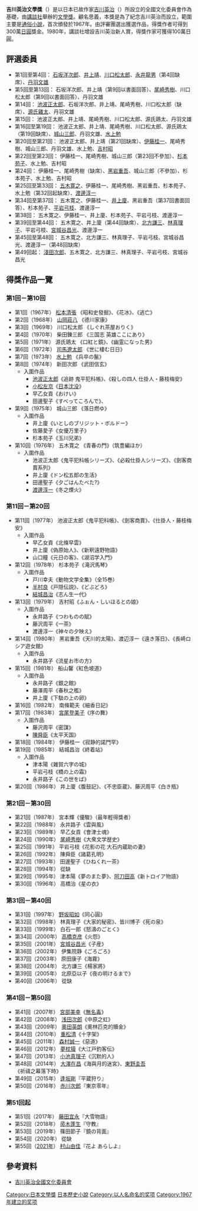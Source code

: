 {{文學}}
'''吉川英治文學獎'''（{{jpn|j=吉川英治文学賞|hg=よしかわえいじぶんがくしょう|rm=Yoshikawa Eiji Bungakushō}}）是以日本已故作家[[吉川英治|吉川英治]]（{{lang|ja|吉川 英治}}）所設立的全國文化委員會作為基礎，由[[講談社|講談社]]舉辦的[[文學獎|文學獎]]。顧名思義，本獎是為了紀念吉川英治而設立，範圍主要是[[通俗小說|通俗小說]]，首次頒發於1967年。由評審團選出獲選作品，得獎作者可得到300萬[[日圓|日圓]]獎金。1980年，講談社增設吉川英治新人賞，得獎作家可獲得100萬日圓。

==評選委員==
* 第1回至第4回： [[石坂洋次郎|石坂洋次郎]]、[[井上靖|井上靖]]、[[川口松太郎|川口松太郎]]、[[永井龍男|永井龍男]]（第4回缺席）、[[丹羽文雄|丹羽文雄]]
* 第5回至第13回： 石坂洋次郎、井上靖（第9回以書面回答）、[[尾崎秀樹|尾崎秀樹]]、川口松太郎（第9回以書面回答）、丹羽文雄
* 第14回： [[池波正太郎|池波正太郎]]、石坂洋次郎、井上靖、尾崎秀樹、川口松太郎（缺席）、[[源氏雞太|源氏雞太]]、丹羽文雄
* 第15回： 池波正太郎、井上靖、尾崎秀樹、川口松太郎、源氏鶏太、丹羽文雄
* 第16回至第19回： 池波正太郎、井上靖、尾崎秀樹、川口松太郎、源氏鶏太（第19回缺席）、[[城山三郎|城山三郎]]、丹羽文雄、[[水上勉|水上勉]]
* 第20回至第21回： 池波正太郎、井上靖（第21回缺席）、[[伊藤桂一|伊藤桂一]]、尾崎秀樹、城山三郎、丹羽文雄、水上勉、[[吉村昭|吉村昭]]
* 第22回至第23回： 伊藤桂一、尾崎秀樹、城山三郎（第23回不參加）、[[杉本苑子|杉本苑子]]、水上勉、吉村昭
* 第24回： 伊藤桂一、尾崎秀樹（缺席）、[[黑岩重吾|黑岩重吾]]、城山三郎（不參加）、杉本苑子、水上勉、吉村昭
* 第25回至第33回： [[五木寛之|五木寛之]]、伊藤桂一、尾崎秀樹、黑岩重吾、杉本苑子、水上勉（第32回起缺席）、[[渡邊淳一|渡邊淳一]]
* 第34回至第37回： 五木寛之、伊藤桂一、[[井上廈|井上廈]]、黑岩重吾（第37回書面回答）、杉本苑子、[[平岩弓枝|平岩弓枝]]、渡邊淳一
* 第38回： 五木寛之、伊藤桂一、井上廈、杉本苑子、平岩弓枝、渡邊淳一
* 第39回至第44回： 五木寛之、井上廈（第44回缺席）、[[北方謙三|北方謙三]]、[[林真理子|林真理子]]、平岩弓枝、[[宮城谷昌光|宮城谷昌光]]、渡邊淳一
* 第45回至第48回： 五木寛之、北方謙三、林真理子、平岩弓枝、宮城谷昌光、渡邊淳一（第48回缺席）
* 第49回起： [[淺田次郎|淺田次郎]]、五木寛之、北方謙三、林真理子、平岩弓枝、宮城谷昌光

==得獎作品一覽==
=== 第1回－第10回 ===
* 第1回（1967年） [[松本清張|松本清張]] 《昭和史發掘》、《花冰》、《逃亡》
* 第2回（1968年） [[山岡莊八|山岡莊八]] 《德川家康》
* 第3回（1969年） 川口松太郎 《しぐれ茶屋おりく》
* 第4回（1970年） 柴田錬三郎 《三国志 英雄ここにあり》
* 第5回（1971年） 源氏鶏太 《口紅と鏡》、《幽霊になった男》
* 第6回（1972年） [[司馬遼太郎|司馬遼太郎]] 《世に棲む日日》
* 第7回（1973年） [[水上勉|水上勉]] 《兵卒の鬣》
* 第8回（1974年） 新田次郎 《武田信玄》
** 入圍作品
*** [[池波正太郎|池波正太郎]]《追跡 鬼平犯科帳》、《殺しの四人 仕掛人・藤枝梅安》
*** [[小松左京|小松左京]]《[[日本沈没|日本沈没]]》
*** 早乙女貢《おけい》
*** 田邊聖子《すべってころんで》、
* 第9回（1975年） 城山三郎 《落日燃ゆ》
** 入圍作品
*** 井上廈《いとしのブリジット・ボルドー》
*** 佐藤愛子《女優万里子》
*** 杉本苑子《玉川兄弟》
* 第10回（1976年） 五木寛之 《青春の門》（筑豊編ほか）
** 入圍作品
*** 池波正太郎《鬼平犯科帳シリーズ》、《必殺仕掛人シリーズ》、《劍客商賣系列》
*** 井上廈《ドン松五郎の生活》
*** 田邊聖子《夕ごはんたべた?》
*** [[渡邊淳一|渡邊淳一]]《冬之煙火》

=== 第11回－第20回 ===
* 第11回（1977年） 池波正太郎《鬼平犯科帳》、《劍客商賣》、《仕掛人・藤枝梅安》
** 入圍作品
*** 早乙女貢《北條早雲》
*** 井上廈《偽原始人》、《新釈遠野物語》
*** 山口瞳《元日の客》、《湖沼学入門》
* 第12回（1978年） 杉本苑子《滝沢馬琴》
** 入圍作品
*** 戸川幸夫《動物文学全集》（全15巻）
*** [[半村良|半村良]]《戸隠伝説》、《どぶどろ》
*** [[結城昌治|結城昌治]]《志ん生一代》
* 第13回（1979年） 吉村昭《ふぉん・しいほるとの娘》
** 入圍作品
*** 永井路子《つわものの賦》
*** 藤沢周平《一茶》
*** 渡邊淳一《神々の夕映え》
* 第14回（1980年） 黑岩重吾《天川的太陽》、渡辺淳一《遠き落日》、《長崎ロシア遊女館》
** 入圍作品
*** 永井路子《流星お市の方》
* 第15回（1981年） 船山馨《紅色坡道》
** 入圍作品
*** 永井路子《銀之館》
*** 藤澤周平《春秋之檻》
*** 井上廈《下駄の上の卵》
* 第16回（1982年） 南條範夫《細香日記》
* 第17回（1983年） [[宮尾登美子|宮尾登美子]]《序の舞》
** 入圍作品
*** 藤沢周平《密謀》
*** [[陳舜臣|陳舜臣]]《太平天国》
* 第18回（1984年） 伊藤桂一《寂静的諾門罕》
* 第19回（1985年） 結城昌治《終着站》
** 入圍作品
*** 津本陽《雑賀六字の城》
*** 平岩弓枝《橋の上の霜》
*** 永井路子《この世をば》
* 第20回（1986年） 井上廈《腹鼓記》、《不忠臣蔵》、藤沢周平《白き瓶》

=== 第21回－第30回 ===
* 第21回（1987年） 宮本輝《優駿》（最年輕得獎者）
* 第22回（1988年） 永井路子《雲與風》
* 第23回（1989年） 早乙女貢《會津士魂》
* 第24回（1990年） [[尾崎秀樹|尾崎秀樹]]《大衆文学歴史》
* 第25回（1991年） 平岩弓枝《花影の花 大石内蔵助の妻》
* 第26回（1992年） 陳舜臣《諸葛孔明》
* 第27回（1993年） 田邊聖子《ひねくれ一茶》
* 第28回（1994年） 從缺
* 第29回（1995年） 津本陽《夢のまた夢》、[[阿刀田高|阿刀田高]]《新トロイア物語》
* 第30回（1996年） 高橋治《星の衣》

=== 第31回－第40回 ===
* 第31回（1997年） [[野坂昭如|野坂昭如]]《同心圓》
* 第32回（1998年） 林真理子《大家的秘密》、皆川博子《死の泉》
* 第33回（1999年） 白石一郎《怒濤のごとく》
* 第34回（2000年） [[高橋克彦|高橋克彦]]《火怨》
* 第35回（2001年） [[宮城谷昌光|宮城谷昌光]]《子産》
* 第36回（2002年） 伊集院静《ごろごろ》
* 第37回（2003年） 原田康子《海霧》
* 第38回（2004年） 北方謙三《楊家將》
* 第39回（2005年） 北原亞以子《夜の明けるまで》
* 第40回（2006年） 從缺

=== 第41回－第50回 ===
* 第41回（2007年） [[宮部美幸|宮部美幸]]《[[無名毒|無名毒]]》
* 第42回（2008年） [[浅田次郎|浅田次郎]]《中原之虹》
* 第43回（2009年） [[奧田英朗|奧田英朗]]《奧林匹克的贖金》
* 第44回（2010年） [[重松清|重松清]]《十字架》
* 第45回（2011年） [[森村誠一|森村誠一]]《惡道》
* 第46回（2012年） [[夢枕獏|夢枕獏]]《大江戸釣客伝》
* 第47回（2013年） [[小池真理子|小池真理子]]《沉默的人》
* 第48回（2014年） [[大澤在昌|大澤在昌]]《海與月的迷宮》、[[東野圭吾|東野圭吾]]《祈禱之幕落下時》
* 第49回（2015年） [[逢坂剛|逢坂剛]]『平蔵狩り』
* 第50回（2016年） [[赤川次郎|赤川次郎]]『東京零年』

=== 第51回起 ===
* 第51回（2017年） [[藤田宜永|藤田宜永]]『大雪物語』
* 第52回（2018年） [[帚木蓬生|帚木蓬生]]『守教』
* 第53回（2019年） 篠田節子『鏡の背面』
* 第54回（2020年） 從缺
*第55回（[[2021年|2021年]]） [[村山由佳|村山由佳]]『花よ あらしよ』

== 參考資料 ==
* {{ja}}[https://web.archive.org/web/20120728144331/http://www.kodansha.co.jp/yoshikawa/index.html 吉川英治全國文化委員會]

{{日本文学奖}}

[[Category:日本文學獎|Category:日本文學獎]]
[[Category:日本歷史小說|]]
[[Category:以人名命名的奖项|Category:以人名命名的奖项]]
[[Category:1967年建立的奖项|Category:1967年建立的奖项]]